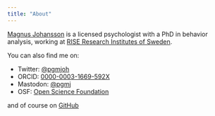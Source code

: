 ---
title: "About"
---

[Magnus Johansson](https://www.ri.se/en/person/magnus-p-johansson) is a licensed psychologist with a PhD in behavior analysis, working at [RISE Research Institutes of Sweden](https://ri.se/en).

You can also find me on:

- Twitter: [@pgmjoh](https://twitter.com/pgmjoh)
- ORCID: [0000-0003-1669-592X](https://orcid.org/0000-0003-1669-592X)
- Mastodon: [@pgmj](https://scicomm.xyz/@pgmj)
- OSF: [Open Science Foundation](https://osf.io/8u2x3/)

and of course on [GitHub](https://github.com/pgmj)